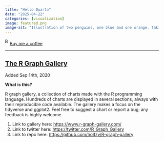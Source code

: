 ```yaml
---
title: "Hello Quarto"
date: "2025-04-22"
categories: [visualization]
image: featured.png
image-alt: "Illustration of two penguins, one blue and one orange, taking a selfie with a selfie stick. The moon in the background looks like the Quarto logo."
---
```



<link href="https://fonts.googleapis.com/css?family=Cookie" rel="stylesheet"><a class="bmc-button" target="_blank" href="https://www.buymeacoffee.com/JoscelinRocha">![Buy me a coffee](https://cdn.buymeacoffee.com/buttons/bmc-new-btn-logo.svg){alt="Buy me a coffee" width="15" height="21"}Buy me a coffee</a>

------------------------------------------------------------------------


## [The R Graph Gallery](https://www.r-graph-gallery.com/)

Added Sep 14th, 2020

**What is this?**

R graph gallery, a collection of charts made with the R programming language.
Hundreds of charts are displayed in several sections, always with their reproducible code available.
The gallery makes a focus on the tidyverse and ggplot2.
Feel free to suggest a chart or report a bug; any feedback is highly welcome.

1.  Link to gallery here: <https://www.r-graph-gallery.com/>
2.  Link to twitter here: <https://twitter.com/R_Graph_Gallery>
3.  Link to repo here: <https://github.com/holtzy/R-graph-gallery>